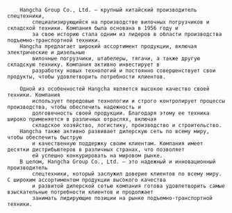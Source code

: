 

		Hangcha Group Co., Ltd. – крупный китайский производитель спецтехники,
			специализирующийся на производстве вилочных погрузчиков и складской техники. Компания была основана в 1956 году и
			за свою историю стала одним из лидеров в области производства подъемно-транспортной техники.
		Hangcha предлагает широкий ассортимент продукции, включая электрические и дизельные
			вилочные погрузчики, штабелеры, тягачи, а также другую складскую технику. Компания активно инвестирует в
			разработку новых технологий и постоянно совершенствует свои продукты, чтобы удовлетворить потребности клиентов.

		Одной из особенностей Hangcha является высокое качество своей техники. Компания
			использует передовые технологии и строго контролирует процессы производства, чтобы обеспечить надежность и
			долговечность своей продукции. Благодаря этому ее техника широко применяется в различных отраслях, включая
			складское хозяйство, логистику, производство и строительство.
		Hangcha также активно развивает дилерскую сеть по всему миру, чтобы обеспечить быструю
			и качественную поддержку своим клиентам. Компания имеет десятки дистрибьютеров в различных странах, что позволяет
			ей успешно конкурировать на мировом рынке.
		В целом, Hangcha Group Co., Ltd. – это надежный и инновационный производитель
			спецтехники, который заслужил доверие клиентов по всему миру. С широким ассортиментом продукции высокого качества
			и развитой дилерской сетью компания готова удовлетворить самые взыскательные потребности клиентов и продолжает
			занимать лидирующие позиции на рынке подъемно-транспортной техники.

